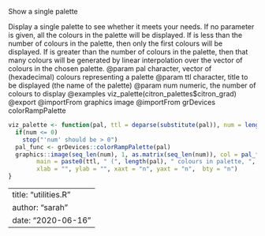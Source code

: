 Show a single palette

Display a single palette to see whether it meets your needs.
If no \code{num} parameter is given,
all the colours in the palette will be displayed.
If \code{num} is less than the number of colours in the palette,
then only the first \code{num} colours will be displayed.
If \code{num} is greater than the number of colours in the palette,
then that many colours will be generated by linear interpolation
over the vector of colours in the chosen palette.
@param pal character, vector of (hexadecimal) colours representing a palette
@param ttl character, title to be displayed (the name of the palette)
@param num numeric, the number of colours to display
@examples
viz_palette(citron_palettes$citron_grad)
@export
@importFrom graphics image
@importFrom grDevices colorRampPalette


```r
viz_palette <- function(pal, ttl = deparse(substitute(pal)), num = length(pal)) {
  if(num <= 0)
    stop("'num' should be > 0")
  pal_func <- grDevices::colorRampPalette(pal)
  graphics::image(seq_len(num), 1, as.matrix(seq_len(num)), col = pal_func(num),
        main = paste0(ttl, " (", length(pal), " colours in palette, ", num, " displayed)"),
        xlab = "", ylab = "", xaxt = "n", yaxt = "n",  bty = "n")
}
```


---
title: "utilities.R"
author: "sarah"
date: "2020-06-16"
---

